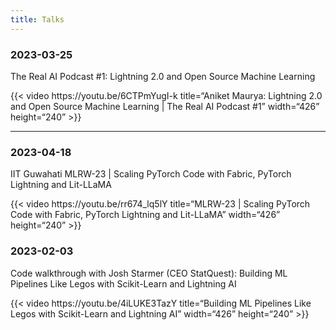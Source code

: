 ```yaml
---
title: Talks
---
```


### 2023-03-25

The Real AI Podcast #1: Lightning 2.0 and Open Source Machine Learning

{{< video https://youtu.be/6CTPmYugI-k
    title="Aniket Maurya: Lightning 2.0 and Open Source Machine Learning | The Real AI Podcast #1"
    width="426" height="240"
>}}

---

### 2023-04-18

IIT Guwahati MLRW-23 | Scaling PyTorch Code with Fabric, PyTorch Lightning and Lit-LLaMA

{{< video https://youtu.be/rr674_lq5lY
    title="MLRW-23 | Scaling PyTorch Code with Fabric, PyTorch Lightning and Lit-LLaMA"
    width="426" height="240"
>}}

### 2023-02-03

Code walkthrough with Josh Starmer (CEO StatQuest): Building ML Pipelines Like Legos with Scikit-Learn and Lightning AI

{{< video  https://youtu.be/4iLUKE3TazY
    title="Building ML Pipelines Like Legos with Scikit-Learn and Lightning AI"
    width="426" height="240"
>}}
